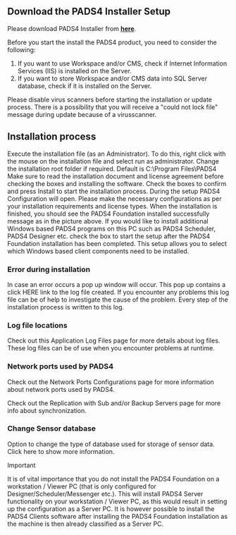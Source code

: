 ## Download the PADS4 Installer Setup
Please download PADS4 Installer from **[here](http://go.pads4.com/?fwlink=1010)**.

 

Before you start the install the PADS4 product, you need to consider the following:

1. If you want to use Workspace and/or CMS, check if Internet Information Services (IIS) is installed on the Server.
2. If you want to store Workspace and/or CMS data into SQL Server database, check if it is installed on the Server.
 


<Note>Please disable virus scanners before starting the installation or update process. There is a possibility that you will receive a "could not lock file" message during update because of a virusscanner.</Note>

 
## Installation process
<Steps>
  <Step title="Step One">
    Execute the installation file (as an Administrator). To do this, right click with the mouse on the installation file and select run as administrator.
  </Step>
  <Step title="Step Two">
    Change the installation root folder if required. Default is C:\Program Files\PADS4
  </Step>
  <Step title="Step Three">
  Make sure to read the installation document and license agreement before checking the boxes and installing the software.
  </Step>
  <Step title="Step Four">
  Check the boxes to confirm and press Install to start the installation process.
  </Step>
  <Step title="Step Five">
  During the setup PADS4 Configuration will open. Please make the necessary configurations as per your installation requirements and license types.
  </Step>
  <Step title="Step Six">
  When the installation is finished, you should see the PADS4 Foundation installed successfully message as in the picture above.
  </Step>
    <Step title="Step Seven - *Optional*">
  If you would like to install additional Windows based PADS4 programs on this PC such as PADS4 Scheduler, PADS4 Designer etc. check the box to start the setup after the PADS4 Foundation installation has been completed. This setup allows you to select which Windows based client components need to be installed.
  </Step>
</Steps>




 
### Error during installation
In case an error occurs a pop up window will occur. This pop up contains a click HERE link to the log file created.
If you encounter any problems this log file can be of help to investigate the cause of the problem. Every step of the installation process is written to this log.

 

### Log file locations
Check out this Application Log Files page for more details about log files. These log files can be of use when you encounter problems at runtime.

 


### Network ports used by PADS4
Check out the Network Ports Configurations page for more information about network ports used by PADS4.

Check out the Replication with Sub and/or Backup Servers page for more info about synchronization.

 

### Change Sensor database
Option to change the type of database used for storage of sensor data.
Click here to show more information.

 

Important

<Warning>It is of vital importance that you do not install the PADS4 Foundation on a workstation / Viewer PC (that is only configured for Designer/Scheduler/Messenger etc.). This will install PADS4 Server functionality on your workstation / Viewer PC, as this would result in setting up the configuration as a Server PC. It is however possible to install the PADS4 Clients software after installing the PADS4 Foundation installation as the machine is then already classified as a Server PC.</Warning>

 